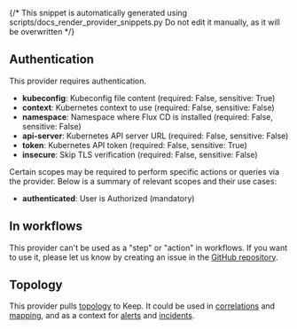 {/* This snippet is automatically generated using scripts/docs_render_provider_snippets.py
Do not edit it manually, as it will be overwritten */}

## Authentication
This provider requires authentication.
- **kubeconfig**: Kubeconfig file content (required: False, sensitive: True)
- **context**: Kubernetes context to use (required: False, sensitive: False)
- **namespace**: Namespace where Flux CD is installed (required: False, sensitive: False)
- **api-server**: Kubernetes API server URL (required: False, sensitive: False)
- **token**: Kubernetes API token (required: False, sensitive: True)
- **insecure**: Skip TLS verification (required: False, sensitive: False)

Certain scopes may be required to perform specific actions or queries via the provider. Below is a summary of relevant scopes and their use cases:
- **authenticated**: User is Authorized (mandatory)



## In workflows

This provider can't be used as a "step" or "action" in workflows. If you want to use it, please let us know by creating an issue in the [GitHub repository](https://github.com/keephq/keep/issues).





## Topology
This provider pulls [topology](/overview/servicetopology) to Keep. It could be used in [correlations](/overview/correlation-topology)
and [mapping](/overview/enrichment/mapping#mapping-with-topology-data), and as a context
for [alerts](/alerts/sidebar#7-alert-topology-view) and [incidents](/overview#17-incident-topology).
